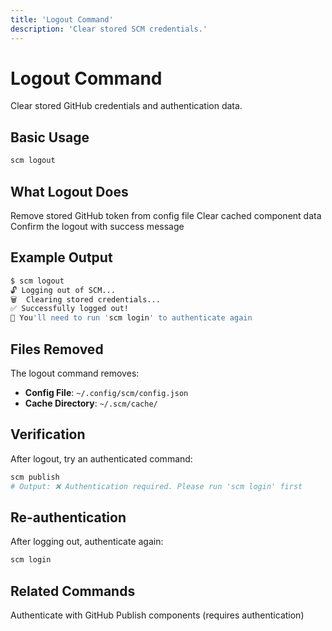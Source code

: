 ```yaml
---
title: 'Logout Command'
description: 'Clear stored SCM credentials.'
---
```


# Logout Command

Clear stored GitHub credentials and authentication data.

## Basic Usage

```bash
scm logout
```

## What Logout Does

<Steps>
  <Step title="Remove Token">
    Remove stored GitHub token from config file
  </Step>
  <Step title="Clear Cache">
    Clear cached component data
  </Step>
  <Step title="Confirm">
    Confirm the logout with success message
  </Step>
</Steps>

## Example Output

```bash
$ scm logout
🔓 Logging out of SCM...
🗑️  Clearing stored credentials...
✅ Successfully logged out!
📝 You'll need to run 'scm login' to authenticate again
```

## Files Removed

The logout command removes:

- **Config File**: `~/.config/scm/config.json`
- **Cache Directory**: `~/.scm/cache/`

## Verification

After logout, try an authenticated command:

```bash
scm publish
# Output: ❌ Authentication required. Please run 'scm login' first
```

## Re-authentication

After logging out, authenticate again:

```bash
scm login
```

## Related Commands

<CardGroup cols={2}>
  <Card title="scm login">
    Authenticate with GitHub
  </Card>
  <Card title="scm publish">
    Publish components (requires authentication)
  </Card>
</CardGroup> 